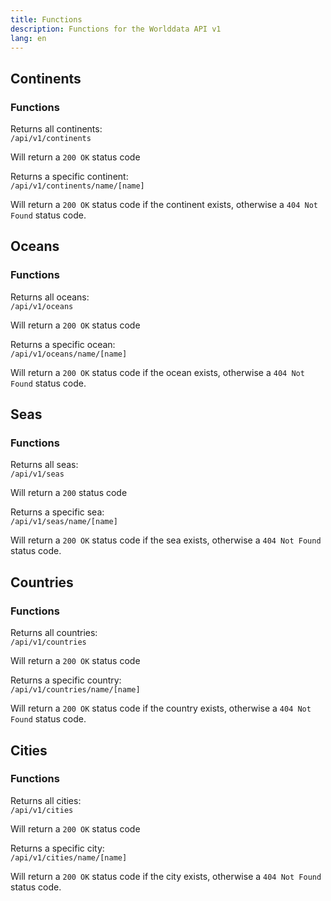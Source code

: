 ```yaml
---
title: Functions
description: Functions for the Worlddata API v1
lang: en
---
```



## Continents

### Functions

Returns all continents: <br/>
`/api/v1/continents`

Will return a `200 OK` status code

Returns a specific continent: <br/>
`/api/v1/continents/name/[name]`

Will return a `200 OK` status code if the continent exists, otherwise a `404 Not Found` status code.

## Oceans

### Functions

Returns all oceans: <br/>
`/api/v1/oceans`

Will return a `200 OK` status code

Returns a specific ocean: <br/>
`/api/v1/oceans/name/[name]`

Will return a `200 OK` status code if the ocean exists, otherwise a `404 Not Found` status code.

## Seas

### Functions

Returns all seas: <br/>
`/api/v1/seas`

Will return a `200` status code

Returns a specific sea: <br/>
`/api/v1/seas/name/[name]`

Will return a `200 OK` status code if the sea exists, otherwise a `404 Not Found` status code.

## Countries

### Functions

Returns all countries: <br/>
`/api/v1/countries`

Will return a `200 OK` status code

Returns a specific country: <br/>
`/api/v1/countries/name/[name]`

Will return a `200 OK` status code if the country exists, otherwise a `404 Not Found` status code.

## Cities

### Functions

Returns all cities: <br/>
`/api/v1/cities`

Will return a `200 OK` status code

Returns a specific city: <br/>
`/api/v1/cities/name/[name]`

Will return a `200 OK` status code if the city exists, otherwise a `404 Not Found` status code.
